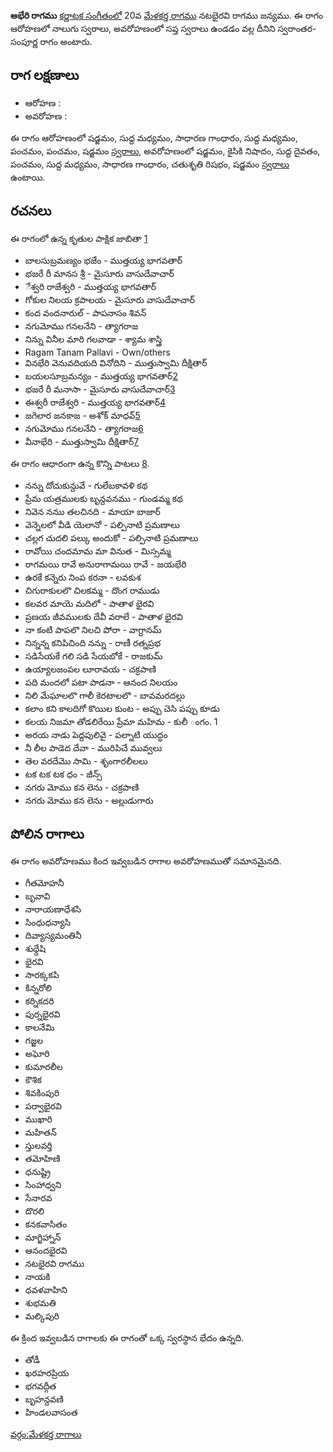 {{Infobox ragam
	| name          	= అభేరి
	| synonym	    	= 
	| mela          	= 
	| chakra        	= 
	| janaka        	= 
	| type          	= స్వరాంతర-సంపూర్ణ
	| arohanam      	= {{svaraC|S|M1|G2|M1|P|P|S'}} 
	| avarohanam    	= {{svaraC|S'|N2|D1|P|M1|G2|R2|S}}
	| jeeva         	=
	| chhaya        	=
	| nyasa         	=
	| vishesha      	= 
	| equivalent  		= 
}}
{{కర్ణాటక సంగీత రాగాలు}}
'''అభేరి రాగము''' [[కర్ణాటక సంగీతం]]లో 20వ [[మేళకర్త రాగము]] నటభైరవి రాగము జన్యము.  ఈ రాగం ఆరోహణలో నాలుగు స్వరాలు, అవరోహణంలో సప్త స్వరాలు ఉండడం వల్ల దీనిని స్వరాంతర-సంపూర్ణ రాగం అంటారు.


==రాగ లక్షణాలు==


* ఆరోహణ : {{svaraC|S|M1|G2|M1|P|P|S'}} 
* అవరోహణ : {{svaraC|S'|N2|D1|P|M1|G2|R2|S}}

ఈ రాగం ఆరోహణంలో షడ్జమం, సుద్ద మధ్యమం, సాధారణ గాంధారం, సుద్ద మధ్యమం, పంచమం, పంచమం, షడ్జమం [[స్వరాలు]], అవరోహణంలో షడ్జమం, కైసికి నిషాదం, సుద్ద దైవతం, పంచమం, సుద్ద మధ్యమం, సాధారణ గాంధారం, చతుశృతి రిషభం, షడ్జమం [[స్వరాలు]] ఉంటాయి.

==రచనలు==
ఈ రాగంలో ఉన్న కృతుల పాక్షిక జాబితా [https://github.com/ssrihari/ragavardhini/blob/master/ragas/kritis.psv]
* బాలసుబ్రమణ్యం భజేం - ముత్తయ్య భాగవతార్
* భజరే రీ మానస శ్రీ - మైసూరు వాసుదేవాచార్
* ేశ్వరి రాజేశ్వరి - ముత్తయ్య భాగవతార్
* గోకుల నిలయ క్రపాలయ - మైసూరు వాసుదేవాచార్
* కంద వందనారుల్ - పాపనాసం శివన్
* నగుమోము గనలనేని - త్యాగరాజ
* నిన్ను వినీల మారి గలవాడా - శ్యామ శాస్త్రి
* Ragam Tanam Pallavi - Own/others
* వినభేరి వెనువదియది వినోదిని - ముత్తుస్వామి దీక్షితార్
* బయలసూబ్రమన్యం - ముత్తయ్య భాగవతార్[http://www.karnatik.com/c1714.shtml]
* భజరే రీ మనాసా - మైసూరు వాసుదేవాచార్[http://www.karnatik.com/c1256.shtml]
* ఈశ్వరీ రాజేశ్వరి - ముత్తయ్య భాగవతార్[http://www.karnatik.com/c2068.shtml]
* జగెలార జనకాజ - అశోక్ మాధవ్[http://www.karnatik.com/c2611.shtml]
* నగుమోము గనలనేని - త్యాగరాజ[http://www.karnatik.com/c1329.shtml]
* వీనాభేరి - ముత్తుస్వామి దీక్షితార్[http://www.karnatik.com/c1726.shtml]

ఈ రాగం ఆధారంగా ఉన్న కొన్ని పాటలు [http://rksanka.tripod.com/music/rslist.html].
* నన్ను దోచుకున్దువే - గులేబకావళి కథ
* ప్రేమ యత్రములకు బృన్దవనము - గుండమ్మ కథ
* నివెన ననుు తలచినది - మాయా బాజార్
* వెన్నెలలో వీడి యెలానో - పల్పినాటి ప్రమణాలు
* చల్లగ చుదలి పల్కు అందుకో - పల్పినాటి ప్రమణాలు
* రావోయి చందమామ మా వినుత - మిస్సమ్మ
* రాగమయి రావే అనురాగామయి రావే - జయభేరి
* ఉరకే కన్నెరు నింప కరనా - లవకుశ
* చిగురాకులలొ చిలకమ్మ - దొంగ రాముడు
* కలవర మాయె మదిలో - పాతాళ భైరవి
* ప్రణయ జీవములకు దేవీ వరాలే - పాతాళ భైరవి
* నా కంటి పాపలొ నిలచి పోరా - వాగ్దానమ్
* నిన్నన్న కనిపిచింది నన్ను - రాణీ రత్నప్రభ
* సడిసేయకే గలి సడి సేయబోకే - రాజకుమ్
* ఉయ్యాలజంపల లూరావయ - చక్రపాణి
* పది మందలో పటా పాడనా - ఆనంద నిలయం
* నిలి మేఘాలలొ గాలీ కెరటాలలొ - బావమరదల్లు
* కలాం కని కాలదిగో కొయిల కుంట - అప్పు చెసి పప్పు కూడు
* కలయ నిజమా తోడలిరేయి ప్రేమా మహిమ - కులీ ంగం. 1
* అరయ నాడు పెద్దపులివై - పల్నాటి యుద్ధం
* నీ లీల పాడెద దేవా - మురిపిచే మువ్వలు
* తెల వరదేమొ సామి - శృంగారలీలలు
* టక టక టక ధం - జీన్స్
* నగరు మోము కన లెను - చక్రపాణి
* నగరు మోము కన లెను - అల్లుడుగారు




==పోలిన రాగాలు==
ఈ రాగం అవరోహణము కింద ఇవ్వబడిన రాగాల అవరోహణముతో సమానమైనది.
* గీతమోహనీ
* బృవావి
* నారాయణాధేశసి
* సింధుధన్యాసి
* దివ్యాస్యమంతినీ
* శుధ్దేషి
* భైరవి
* సారక్కకపి
* కిన్నరోలి
* కర్నికదరి
* పుర్నభైరవి
* కాలనేమి
* గజ్జల
* అఘోరి
* కుమారలీల
* కౌశిక
* శివకింపురి
* పర్వాభైరవి
* ముఖారి
* మహితన్
* స్తులవర్తి
* తమోహిణి
* ధనుష్ట్రి
* సింహాధ్వని
* సేనారవ
* దొరలి
* కనకవాసితం
* మాగ్జిహ్నాన్
* ఆనందభైరవి
* నటభైరవి రాగము
* నాయకి
* ధవళవాహిని
* శుభమతి
* మల్కిపురి

ఈ క్రింద ఇవ్వబడిన రాగాలకు ఈ రాగంతో ఒక్క స్వరస్థాన భేదం ఉన్నది.
* తోడీ
* ఖరహరప్రియ
* భగవద్గీత
* బృహన్దవణి
* హిండలవాసంత



[[వర్గం:మేళకర్త రాగాలు]]